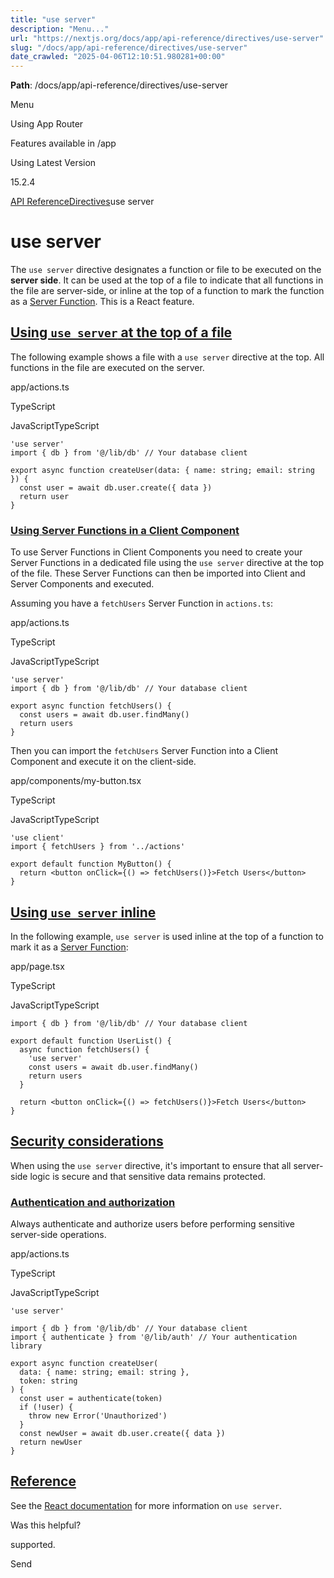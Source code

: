 ---
title: "use server"
description: "Menu..."
url: "https://nextjs.org/docs/app/api-reference/directives/use-server"
slug: "/docs/app/api-reference/directives/use-server"
date_crawled: "2025-04-06T12:10:51.980281+00:00"
---

**Path**: /docs/app/api-reference/directives/use-server

Menu

Using App Router

Features available in /app

Using Latest Version

15.2.4

[API Reference](/docs/app/api-reference)[Directives](/docs/app/api-reference/directives)use server

# use server

The `use server` directive designates a function or file to be executed on the **server side**. It can be used at the top of a file to indicate that all functions in the file are server-side, or inline at the top of a function to mark the function as a [Server Function](https://19.react.dev/reference/rsc/server-functions). This is a React feature.

## [Using `use server` at the top of a file](#using-use-server-at-the-top-of-a-file)

The following example shows a file with a `use server` directive at the top. All functions in the file are executed on the server.

app/actions.ts

TypeScript

JavaScriptTypeScript

```
'use server'
import { db } from '@/lib/db' // Your database client
 
export async function createUser(data: { name: string; email: string }) {
  const user = await db.user.create({ data })
  return user
}
```

### [Using Server Functions in a Client Component](#using-server-functions-in-a-client-component)

To use Server Functions in Client Components you need to create your Server Functions in a dedicated file using the `use server` directive at the top of the file. These Server Functions can then be imported into Client and Server Components and executed.

Assuming you have a `fetchUsers` Server Function in `actions.ts`:

app/actions.ts

TypeScript

JavaScriptTypeScript

```
'use server'
import { db } from '@/lib/db' // Your database client
 
export async function fetchUsers() {
  const users = await db.user.findMany()
  return users
}
```

Then you can import the `fetchUsers` Server Function into a Client Component and execute it on the client-side.

app/components/my-button.tsx

TypeScript

JavaScriptTypeScript

```
'use client'
import { fetchUsers } from '../actions'
 
export default function MyButton() {
  return <button onClick={() => fetchUsers()}>Fetch Users</button>
}
```

## [Using `use server` inline](#using-use-server-inline)

In the following example, `use server` is used inline at the top of a function to mark it as a [Server Function](https://19.react.dev/reference/rsc/server-functions):

app/page.tsx

TypeScript

JavaScriptTypeScript

```
import { db } from '@/lib/db' // Your database client
 
export default function UserList() {
  async function fetchUsers() {
    'use server'
    const users = await db.user.findMany()
    return users
  }
 
  return <button onClick={() => fetchUsers()}>Fetch Users</button>
}
```

## [Security considerations](#security-considerations)

When using the `use server` directive, it's important to ensure that all server-side logic is secure and that sensitive data remains protected.

### [Authentication and authorization](#authentication-and-authorization)

Always authenticate and authorize users before performing sensitive server-side operations.

app/actions.ts

TypeScript

JavaScriptTypeScript

```
'use server'
 
import { db } from '@/lib/db' // Your database client
import { authenticate } from '@/lib/auth' // Your authentication library
 
export async function createUser(
  data: { name: string; email: string },
  token: string
) {
  const user = authenticate(token)
  if (!user) {
    throw new Error('Unauthorized')
  }
  const newUser = await db.user.create({ data })
  return newUser
}
```

## [Reference](#reference)

See the [React documentation](https://react.dev/reference/rsc/use-server) for more information on `use server`.

Was this helpful?

supported.

Send
